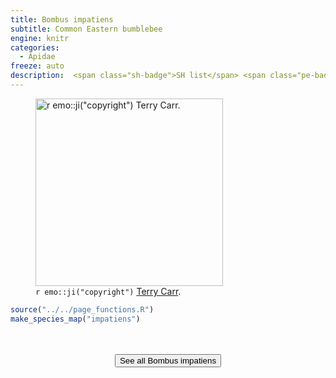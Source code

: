 ```yaml
---
title: Bombus impatiens
subtitle: Common Eastern bumblebee
engine: knitr
categories:
  - Apidae
freeze: auto
description:  <span class="sh-badge">SH list</span> <span class="pe-badge">PM Evidence</span>
---
```

![`r emo::ji("copyright")` [Terry Carr ](https://inaturalist.ca/photos/317453131/).](https://inaturalist-open-data.s3.amazonaws.com/photos/317453131/medium.jpeg){height=300}





```r
source("../../page_functions.R")
make_species_map("impatiens")
```
<br><br>
<center>


<a href="https://inaturalist.ca/observations?place_id=7085&quality_grade=research&subview=map&taxon_id=118970"><button type="button" class="btn btn-secondary">See all Bombus impatiens <i class="fa-solid fa-arrow-up-right-from-square"></i> </button></a>
</center>
